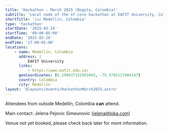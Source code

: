 ```yaml
---
title: 'Hackathon - March 2025 (Bogota, Colombia)'
subtitle: 'Local node of the nf-core hackathon at EAFIT University, Colombia'
shortTitle: '🇨🇴 Medellín, Colombia'
type: 'hackathon'
startDate: '2025-03-24'
startTime: '09:00-05:00'
endDate: '2025-03-26'
endTime: '17:00-05:00'
locations:
    - name: Medellín, Colombia
      address: |
          EAFIT University
      links:
          - https://www.eafit.edu.co/
      geoCoordinates: [6.199637152951043, -75.5792127804167]
      country: Colombia
      city: Medellín
layout: '@layouts/events/HackathonMarch2025.astro'
---
```


Attendees from outside Medellín, Colombia **can** attend.

Main contact: Jelena Pejovic Simeunovic ([jelena@loka.com](mailto:jelena@loka.com))

Venue not yet booked, please check back later for more information.
